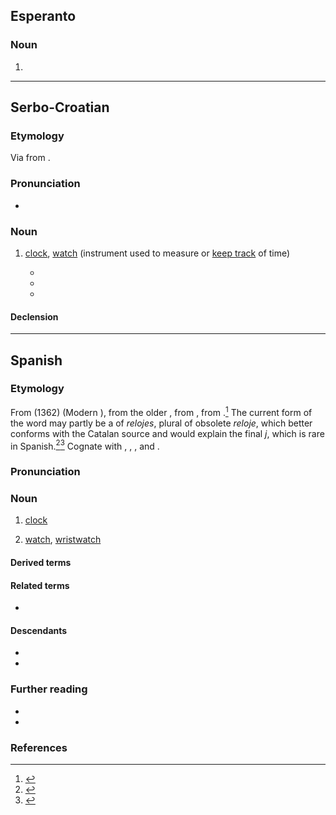 ==Esperanto==

===Noun===
{{eo-head}}

# {{eo-form of|rel|oj}}

----

==Serbo-Croatian==

===Etymology===
Via {{bor|sh|dlm|-}} from {{der|sh|grc-koi|ὡρολόγιον}}.

===Pronunciation===
* {{sh-IPA|rèlōj}}

===Noun===
{{sh-noun|g=m|head=rèlōj}}

# {{lb|sh|regional|Chakavian|Croatia}} [[clock]], [[watch]] (instrument used to measure or [[keep track]] of time)
#: {{syn|sh|sȃt}}
#* {{quote-journal|sh|year=1908|work=Zbornik za narodni život i običaje južnih slavena|page=210|passage=Trevi ga jedan gospodin pa mu reče: „Ajde ti sa mnom!” I odoše u jednu krčmu. Izvadi taj gospodin '''reloj''' pa gleda […]}}
#* {{quote-book|sh|author={{w|Milan Begović}}|title=Dunja u kovčegu|year=1921|passage=Šta, gledaš moje ruke? Sve su pocrnjele — trijebili smo mlade orahe. Ali kad sazriju ti ćeš mi već napraviti grontulju! Danas sam ti opet bolestan — najeli smo se oskoruša. Daj mi forint — danas je Rožarica. Kupit ću harmoniku i '''reloj'''. I Krste ima '''reloj'''. A Jozo harmoniku.}}
#* {{quote-journal|sh|year=1997|work={{w|Zadarska smotra|lang=hr}}|volume=46 [= Domaća Rič 4]|page=390|passage=Zvono je ocarinjeno i tri puta na dan opominjalo da se izmoli Zdravomarija. Ono zvonjenje za podne bijaše kao seoski '''''reloj''''', jer su domaćice hrlile da ne zakasnu s ručkom.}}

====Declension====
{{sh-decl-noun
|rèlōj|relòji
|relòja|relójā
|relòju|relòji
|rèlōj|relòje
|relòju|relòji
|relòju|relòjima
|relòjem|relòjima}}

{{c|sh|Time}}

----

==Spanish==

===Etymology===
From {{bor|es|roa-oca|relotge}} (1362) (Modern {{cog|ca|rellotge}}), from the older {{m|roa-oca|orollotge}}, from {{der|es|la|hōrologium}}, from {{der|es|grc|ὡρολόγιον}}.<ref>{{cite-book
|last=Gómez de Silva
|first=Guido
|year=1988
|title=Breve diccionario etimológico de la lengua española
|publisher=[[w:Fondo de Cultura Económica|Fondo de Cultura Económica]]
|location=Mexico
|language=es
|isbn=968-16-2812-8
}}</ref> The current form of the word may partly be a {{glossary|back-formation}} of ''relojes'', plural of obsolete ''reloje'', which better conforms with the Catalan source and would explain the final ''j'', which is rare in Spanish.<ref>{{R:es:BDELC}}</ref><ref>{{cite-book
|last=Musa
|first=Héctor Eduardo
|year=2006
|title=Cómo mira y ve el argentino
|url=http://books.google.com/books?id=4MpdmSu66FQC&pg=PA101&lpg=PA101&dq=1362+relotge&source=bl&ots=qUw5xXkWUA&sig=lXEVYVT0UXSbygQQrPTJDnFgI6k&hl=en&ei=B8CwTuXREeWQsQK9-dm4AQ&sa=X&oi=book_result&ct=result&resnum=3&ved=0CDYQ6AEwAg#v=onepage&q=1362%20relotge&f=false
|publisher=Editorial Dunken
|location=Buenos Aires, Argentina
|language=es
|isbn=9870216218
}}</ref>
Cognate with {{inh|pt|roa-opt|relojo}}, {{cog|pt|relógio}}, {{cog|fr|horloge}}, {{cog|it|orologio}} and {{cog|ro|orologiu}}.

===Pronunciation===
{{es-IPA|reló}}
{{es-IPA}}
{{es-IPA|relóg}}

===Noun===
{{es-noun|m}}

# [[clock]]
#: {{syn|es|pandil|q1=Isleño}}
# [[watch]], [[wristwatch]]
#: {{syn|es|reloj de pulsera|peluco|q2=colloquial}}

====Derived terms====
{{der3|es
|contra el reloj
|contrarreloj
|en el sentido de las agujas del reloj
|en sentido contrario a las agujas del reloj
|reloj analógico
|reloj atómico
|reloj cucú
|reloj de agua
|reloj de arena
|reloj de bolsillo
|reloj de campana
|reloj de cuco
|reloj de longitudes
|reloj de música
|reloj de pared
|reloj de péndola
|reloj de péndulo
|reloj de pie
|reloj de pulsera
|reloj de repetición
|reloj de sol
|reloj despertador
|reloj digital
|relojero
|reloj magistral
|reloj marino
|reloj molecular
|reloj solar
|relojería
|relojear}}

====Related terms====
* {{l|es|hora}}

====Descendants====
* {{desc|pt|relógio|bor=1}}
* {{desc|tl|relo|bor=1}}

===Further reading===
* {{pedia|lang=es}}
* {{R:DRAE}}

===References===
<references />

{{C|es|Clocks|Time}}